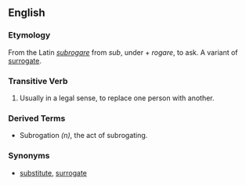 ==English==

===Etymology===

From the Latin ''[[subrogare]]'' from ''sub'', under + ''rogare'', to ask. A variant of [[surrogate]].

===Transitive Verb===

# Usually in a legal sense, to replace one person with another.

===Derived Terms===

*Subrogation ''(n)'', the act of subrogating.

===Synonyms===

* [[substitute]], [[surrogate]]